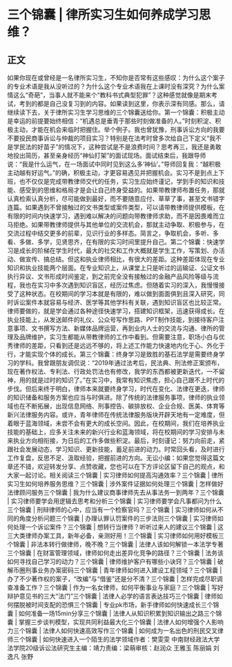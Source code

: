 # 三个锦囊 | 律所实习生如何养成学习思维？
## 正文
如果你现在或曾经是一名律所实习生，不知你是否常有这些感叹：为什么这个案子的专业术语是我从没听过的？为什么这个专业术语我在上课时没有深究？为什么案情这么“奇葩”，当事人就不能来个“教科书式典型犯罪”？这种感觉就像是期末考试，考到的都是自己没复习到的内容。如果读到这里，你表示深有同感。那么，请继续读下去，关于律所实习生学习思维的三个锦囊送给你。第一个锦囊：积极主动是幸运的前提要始终相信：“机遇总是垂青于那些时刻做准备的人。”时刻积淀、积极主动，才能在机会来临时把握住。举个例子。我也曾犹豫，刑事诉讼方向的我要不要投民商事诉讼与仲裁的项目实习？特别是在法考时曾多次给自己下定义“我不是学民法的好苗子”的情况下，这种尝试是不是浪费时间？思考再三，我还是勇敢地投出简历，甚至亲身经历“神仙打架”的面试现场。面试结束后，我跟导师说：“我是什么运气，在一场面试中同时见到这么多‘神仙’。”导师回复我：“越积极主动越有好运气。”的确，积极主动，才更容易遇见并把握机会。实习不是到点上下班，也不仅仅是完成带教律师交代的任务，实习生应始终谨记，学到手的知识和技能、感受到的思维和格局才是会让自己终身受益的。如果带教律师布置任务，那就认真检索认真分析，尽可能做到最好，而不要随意应付、草草了事，甚至文书错字连篇。如果遇到不曾接触过的文书类型或案件类型，可以请带教律师提供模板，在有限的时间内快速学习，遇到难以解决的问题向带教律师求助，而不是因畏难而立马拒绝。如果带教律师提供与其他单位的交流机会，那就主动争取、积极参与，在交流过程中结交更多的前辈，见识行业的多样态。简言之，争取机会，多听、多看、多做、多学，见贤思齐，在有限的实习时间里提升自己。第二个锦囊：快速学习是成长的阶梯在学生时代，最大的社交和工作大概就是学生工作，写策划、办活动、做宣传、搞总结。但这和执业律师相比，有很大的差距。这种差距体现在专业知识和执业技能两个层面。在专业知识上，从课堂上只是听过的运输证、公证文书执行异议、文书形成时间鉴定，到之前完全没有接触过的金融产品风险等级与流程，我也在实习中多次遇到知识盲区，经历过焦虑。但随着实习的深入，我慢慢接受了这种状态。在校期间的学习本就是有限的，难以做到面面俱到且深入研究，同时诉讼案件本就容易与经济、医学等其他学科有关联，遇到知识盲区也比较正常。律师要做的，就是学会通过各种途径快速学习，搭建知识框架，迅速获得成长。在执业技能上，从发送邮件的礼仪、公众号写作思路、PPT制作技能，到接待客户注意事项、文书撰写方法、新媒体品牌运营，再到业内人士的交流与沟通、律所的管理及品牌维护，实习生都能从带教律师的工作中看到。但需要注意，职场小白与优秀律师的差距，只看到还是远远不够的，将上述工作能力快速地内化于心、外化于行，才能实现个体的成长。第三个锦囊：终身学习是致胜的基石法学是需要终身学习的学科。我曾跟朋友调侃说：“2019年通过法考后，民法典、刑法修正案颁布，现在著作权法、专利法、行政处罚法也有修改，我学的东西都被更新迭代，一不留神，用的就是过时的知识了。”在实习中，我常有知识焦虑，担心自己跟不上时代的步伐。但后来终于明白，律师本来就要终身学习，时代在变化、法律在更迭，律师的知识储备和服务方案也应当与时俱进。除了传统的法律服务事项，律师的执业领域也在不断拓展，出现信息网络、刑事控告、碳排放权、企业合规、医美、体育等新兴法律服务内容。或许，青年律师在传统法律服务版块开辟天地有一定难度，但着眼于蓝海领域，未尝不会有更大的成长空间。因此，在校期间，我们在培养执业技能的基础上，应多关注未来的新兴行业和蓝海领域，将在校期间的学习安排与未来执业方向相衔接，为日后的工作多做些积淀。最后，时刻谨记：努力向前走，紧跟社会发展动态，学习知识、更新技能，蓄足前进的动力。时常回头看，及时进行工作复盘，反思不足、汲取经验，把握前进的方向。无讼小编：如果您觉得这篇文章还不错，欢迎转发分享、点赞收藏，您也可以在下方评论区留下自己的观点，和大家一起讨论。相关阅读三个锦囊 | 实习律师如何提高沟通效率？三个锦囊 | 律所实习生如何培养服务思维？三个锦囊 | 涉外案件证据如何处理三个锦囊 | 怎样做好法律顾问服务三个锦囊 | 我为什么建议商事律师先去从事法务一到两年？三个锦囊 | 实习律师要学会用逻辑去思考和分析三个锦囊 | 实习律师要学会凡事都问为什么三个锦囊 | 刑辩律师的心中，应当有一个检察官吗？三个锦囊 | 实习律师如何从不同的角度分析问题三个锦囊 | 办理认罪认罚案件的三步法则三个锦囊 | 实习律师如何处理一个诉讼案件？三个锦囊 | 想转行当律师？听听过来人的建议三个锦囊 | 这三大类律师办案工具，新年必备，亲测好用！三个锦囊 | 实习律师如何用好模板三个锦囊 | 非法本转行做律师，晚不晚？三个锦囊 | 法律人该如何解锁一本法学专著三个锦囊 | 在财富管理领域，律师如何走出差异化竞争的路径？三个锦囊 | 法务该如何寻找自己学习的动力？三个锦囊 | 律师维护客户有哪些小诀窍？三个锦囊 | 破解币圈刑事业务办案密码三个锦囊 | 青年律师如何进入建设工程领域？三个锦囊 | 办了不少著作权的案子，“改编”与“借鉴”还是分不清？三个锦囊 | 怎样完成尽职调查准备工作？三个锦囊 | 作为一名女律师，如何平衡事业与家庭？三个锦囊 | 写好辩护意见书的三大“法门”三个锦囊 | 法律人必学的语言表达技巧三个锦囊 | 律师如何摆脱被时间支配的恐惧三个锦囊 | 专业pk市场，新手律师如何快速成长三个锦囊 | 如何准备一场15min分享三个锦囊 | 法律人从知识积累到知识输出之路三个锦囊 | 掌握三步谈判模型，实现共同利益最大化三个锦囊 | 法律人如何增强个人影响力三个锦囊 | 法律人如何快速高效写作三个锦囊 | 如何成为一名出色的刑民交叉律师三个锦囊 | 如何快速进入一个陌生的法学领域作者：樊雯雯 中南财经政法大学法学院20级诉讼法研究生主编：靖力责编：梁萌审核：赵润众 王雅玉 陈丽娟 刘逸凡 张野